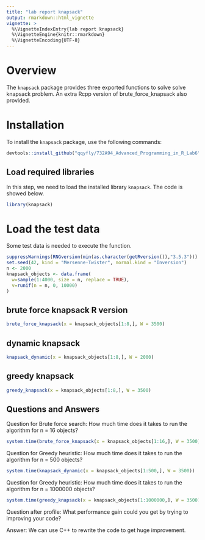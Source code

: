 ```yaml
---
title: "lab report knapsack"
output: rmarkdown::html_vignette
vignette: >
  %\VignetteIndexEntry{lab report knapsack}
  %\VignetteEngine{knitr::rmarkdown}
  %\VignetteEncoding{UTF-8}
---
```

# Overview

The `knapsack` package provides three exported functions to solve solve knapsack problem. An extra Rcpp version of brute_force_knapsack also provided.

# Installation

To install the `knapsack` package, use the following commands:

```r
devtools::install_github("qqyfly/732A94_Advanced_Programming_in_R_Lab6", build_vignettes = TRUE)
```

## Load required libraries

In this step, we need to load the installed library `knapsack`. The code is showed below.

```r
library(knapsack)
```

# Load the test data

Some test data is needed to execute the function.

```r
suppressWarnings(RNGversion(min(as.character(getRversion()),"3.5.3")))
set.seed(42, kind = "Mersenne-Twister", normal.kind = "Inversion")
n <- 2000
knapsack_objects <- data.frame(
  w=sample(1:4000, size = n, replace = TRUE),
  v=runif(n = n, 0, 10000)
)
```

## brute force knapsack R version
```r
brute_force_knapsack(x = knapsack_objects[1:8,], W = 3500)
```


##  dynamic knapsack
```r
knapsack_dynamic(x = knapsack_objects[1:8,], W = 2000)
```

## greedy knapsack
```r
greedy_knapsack(x = knapsack_objects[1:8,], W = 3500)
```

## Questions and Answers
Question for Brute force search: How much time does it takes to run the algorithm for n = 16 objects?
```r
system.time(brute_force_knapsack(x = knapsack_objects[1:16,], W = 3500))
```

Question for Greedy heuristic: How much time does it takes to run the algorithm for n = 500 objects?
```r
system.time(knapsack_dynamic(x = knapsack_objects[1:500,], W = 3500))
```

Question for Greedy heuristic: How much time does it takes to run the algorithm for n = 1000000 objects?
```r
system.time(greedy_knapsack(x = knapsack_objects[1:1000000,], W = 3500))
```

Question after profile: What performance gain could you get by trying to improving your code?

Answer: We can  use C++ to rewrite the code to get huge improvement.